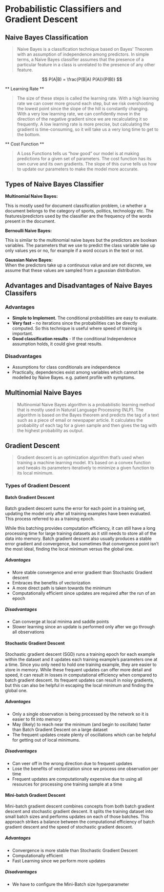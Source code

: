 # Probabilistic Classifiers and Gradient Descent

## Naive Bayes Classification 

>Naive Bayes is a classification technique based on Bayes’ Theorem with an assumption of independence among predictors. In simple terms, a Naive Bayes classifier assumes that the presence of a particular feature in a class is unrelated to the presence of any other feature.  

$$
P(A|B) = \frac{P(B|A) P(A)}{P(B)}
$$

** Learning Rate ** 

>The size of these steps is called the learning rate. With a high learning rate we can cover more ground each step, but we risk overshooting the lowest point since the slope of the hill is constantly changing. With a very low learning rate, we can confidently move in the direction of the negative gradient since we are recalculating it so frequently. A low learning rate is more precise, but calculating the gradient is time-consuming, so it will take us a very long time to get to the bottom.  

** Cost Function **

>A Loss Functions tells us “how good” our model is at making predictions for a given set of parameters. The cost function has its own curve and its own gradients. The slope of this curve tells us how to update our parameters to make the model more accurate.  



## Types of Naive Bayes Classifier 

**Multinomial Naive Bayes:**  

This is mostly used for document classification problem, i.e whether a document belongs to the category of sports, politics, technology etc. The features/predictors used by the classifier are the frequency of the words present in the document.  

**Bernoulli Naive Bayes:**  

This is similar to the multinomial naive bayes but the predictors are boolean variables. The parameters that we use to predict the class variable take up only values yes or no, for example if a word occurs in the text or not.  

**Gaussian Naive Bayes:**  
When the predictors take up a continuous value and are not discrete, we assume that these values are sampled from a gaussian distribution.



## Advantages and Disadvantages of Naive Bayes Classifers

### Advantages 

- **Simple to Implement.** The conditional probabilities are easy to evaluate.  
- **Very fast** – no iterations since the probabilities can be directly computed. So this technique is useful where speed of training is important.   
- **Good classification results** - If the conditional Independence assumption holds, it could give great results.  

### Disadvantages 

- Assumptions for class conditionals are independence  
- Practically, dependencies exist among variables which cannot be modelled by Naive Bayes. e.g. patient profile with symptoms.  

## Multinomial Naive Bayes  

>Multinomial Naive Bayes algorithm is a probabilistic learning method that is mostly used in Natural Language Processing (NLP). The algorithm is based on the Bayes theorem and predicts the tag of a text such as a piece of email or newspaper article. It calculates the probability of each tag for a given sample and then gives the tag with the highest probability as output.


## Gradient Descent

>Gradient descent is an optimization algorithm that's used when training a machine learning model. It's based on a convex function and tweaks its parameters iteratively to minimize a given function to its local minimum. 

### Types of Gradient Descent 

#### Batch Gradient Descent

Batch gradient descent sums the error for each point in a training set, updating the model only after all training examples have been evaluated. This process referred to as a training epoch.

While this batching provides computation efficiency, it can still have a long processing time for large training datasets as it still needs to store all of the data into memory. Batch gradient descent also usually produces a stable error gradient and convergence, but sometimes that convergence point isn’t the most ideal, finding the local minimum versus the global one.  

##### Advantages  

- More stable convergence and error gradient than Stochastic Gradient descent  
- Embraces the benefits of vectorization  
- A more direct path is taken towards the minimum  
- Computationally efficient since updates are required after the run of an epoch  

##### Disadvantages

- Can converge at local minima and saddle points  
- Slower learning since an update is performed only after we go through all observations  


#### Stochastic Gradient Descent  

Stochastic gradient descent (SGD) runs a training epoch for each example within the dataset and it updates each training example's parameters one at a time. Since you only need to hold one training example, they are easier to store in memory. While these frequent updates can offer more detail and speed, it can result in losses in computational efficiency when compared to batch gradient descent. Its frequent updates can result in noisy gradients, but this can also be helpful in escaping the local minimum and finding the global one.  

##### Advantages 

- Only a single observation is being processed by the network so it is easier to fit into memory  
- May (likely) to reach near the minimum (and begin to oscillate) faster than Batch Gradient Descent on a large dataset  
- The frequent updates create plenty of oscillations which can be helpful for getting out of local minimums.  


##### Disadvantages 

- Can veer off in the wrong direction due to frequent updates  
- Lose the benefits of vectorization since we process one observation per time  
- Frequent updates are computationally expensive due to using all resources for processing one training sample at a time  


#### Mini-batch Gradient Descent

Mini-batch gradient descent combines concepts from both batch gradient descent and stochastic gradient descent. It splits the training dataset into small batch sizes and performs updates on each of those batches. This approach strikes a balance between the computational efficiency of batch gradient descent and the speed of stochastic gradient descent. 

##### Advantages 

- Convergence is more stable than Stochastic Gradient Descent  
- Computationally efficient  
- Fast Learning since we perform more updates  

##### Disadvantages 

- We have to configure the Mini-Batch size hyperparameter   



